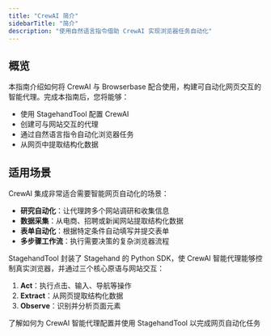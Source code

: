 ```yaml
---
title: "CrewAI 简介"
sidebarTitle: "简介"
description: "使用自然语言指令借助 CrewAI 实现浏览器任务自动化"
---
```


## 概览

本指南介绍如何将 CrewAI 与 Browserbase 配合使用，构建可自动化网页交互的智能代理。完成本指南后，您将能够：

- 使用 StagehandTool 配置 CrewAI
- 创建可与网站交互的代理
- 通过自然语言指令自动化浏览器任务
- 从网页中提取结构化数据

## 适用场景

CrewAI 集成非常适合需要智能网页自动化的场景：

- **研究自动化**：让代理跨多个网站调研和收集信息
- **数据采集**：从电商、招聘或新闻网站提取结构化数据
- **表单自动化**：根据特定条件自动填写并提交表单
- **多步骤工作流**：执行需要决策的复杂浏览器流程

StagehandTool 封装了 Stagehand 的 Python SDK，使 CrewAI 智能代理能够控制真实浏览器，并通过三个核心原语与网站交互：

1. **Act**：执行点击、输入、导航等操作
2. **Extract**：从网页提取结构化数据
3. **Observe**：识别并分析页面元素

<CardGroup cols={1}>
  <Card title="CrewAI 配置" icon="gear" href="/zh/integrations/crew-ai/configuration">
    了解如何为 CrewAI 智能代理配置并使用 StagehandTool 以完成网页自动化任务
  </Card>
</CardGroup>